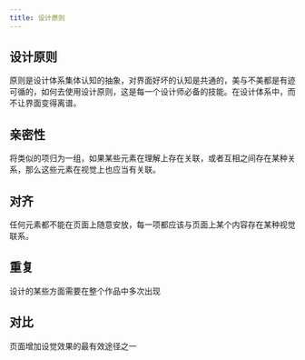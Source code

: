 ```yaml
---
title: 设计原则
---
```


## 设计原则

原则是设计体系集体认知的抽象，对界面好坏的认知是共通的，美与不美都是有迹可循的，如何去使用设计原则，这是每一个设计师必备的技能。在设计体系中，而不让界面变得离谱。

## 亲密性

将类似的项归为一组，如果某些元素在理解上存在关联，或者互相之间存在某种关系，那么这些元素在视觉上也应当有关联。

## 对齐

任何元素都不能在页面上随意安放，每一项都应该与页面上某个内容存在某种视觉联系。

## 重复

设计的某些方面需要在整个作品中多次出现

## 对比

页面增加设觉效果的最有效途径之一
